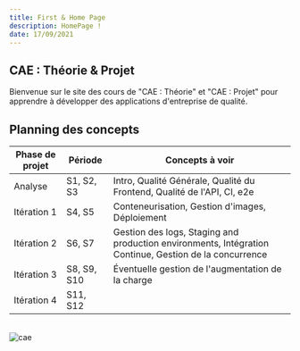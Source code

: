 ```yaml
---
title: First & Home Page
description: HomePage !
date: 17/09/2021
---
```

## CAE : Théorie & Projet

Bienvenue sur le site des cours de "CAE : Théorie" et "CAE : Projet" pour apprendre à développer des applications d'entreprise de qualité.

## Planning des concepts


| Phase de projet      | Période      | Concepts à voir                         |
|----------------------|------------|----------------------------------|
| Analyse       | S1, S2, S3 | Intro, Qualité Générale, Qualité du Frontend, Qualité de l'API, CI, e2e        |
| Itération 1        | S4, S5 | Conteneurisation, Gestion d'images, Déploiement             |
| Itération 2            | S6, S7 | Gestion des logs, Staging and production environments, Intégration Continue, Gestion de la concurrence    |
| Itération 3 | S8, S9, S10 |  Éventuelle gestion de l'augmentation de la charge   |
| Itération 4              | S11, S12 |    |

<br/>

<Image src="/cae.png" alt="cae"  />






